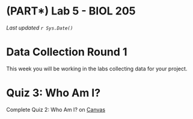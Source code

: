 # (PART\*) Lab 5 - BIOL 205 {-}

*Last updated `r Sys.Date()`*

# Data Collection Round 1 {-}

This week you will be working in the labs collecting data for your project.

# Quiz 3: Who Am I? {-}

Complete Quiz 2: Who Am I? on [Canvas](https://canvas.ubc.ca/courses/113910)